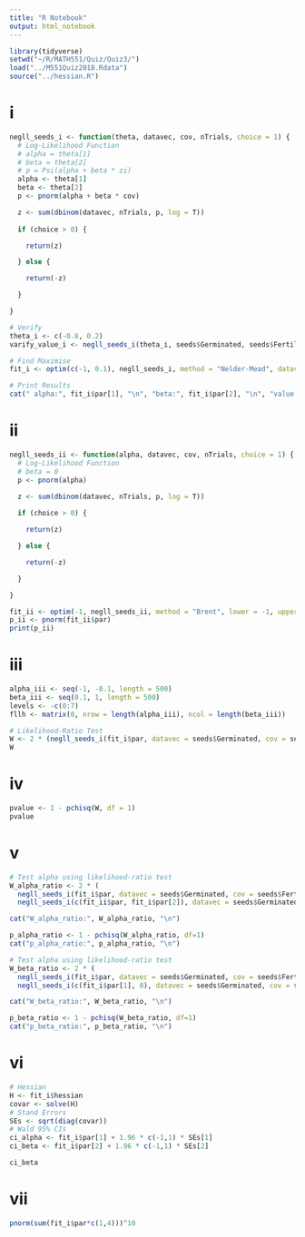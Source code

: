 ```yaml
---
title: "R Notebook"
output: html_notebook
---
```


```r
library(tidyverse)
setwd("~/R/MATH551/Quiz/Quiz3/")
load("../M551Quiz2018.Rdata")
source("../hessian.R")
```

# i
```r
negll_seeds_i <- function(theta, datavec, cov, nTrials, choice = 1) {
  # Log-Likelihood Function
  # alpha = theta[1]
  # beta = theta[2]
  # p = Psi(alpha + beta * zi)
  alpha <- theta[1]
  beta <- theta[2]
  p <- pnorm(alpha + beta * cov)

  z <- sum(dbinom(datavec, nTrials, p, log = T))
  
  if (choice > 0) {

    return(z)

  } else {

    return(-z)

  }

}

# Verify
theta_i <- c(-0.8, 0.2)
varify_value_i <- negll_seeds_i(theta_i, seeds$Germinated, seeds$Fertiliser, 10)

# Find Maximise
fit_i <- optim(c(-1, 0.1), negll_seeds_i, method = "Nelder-Mead", datavec = seeds$Germinated, cov = seeds$Fertiliser, nTrials = 10, choice = -1, hessian = T)

# Print Results
cat(" alpha:", fit_i$par[1], "\n", "beta:", fit_i$par[2], "\n", "value:", -fit_i$value)
```

# ii
```r
negll_seeds_ii <- function(alpha, datavec, cov, nTrials, choice = 1) {
  # Log-Likelihood Function
  # beta = 0
  p <- pnorm(alpha)

  z <- sum(dbinom(datavec, nTrials, p, log = T))
  
  if (choice > 0) {

    return(z)

  } else {

    return(-z)

  }

}

fit_ii <- optim(-1, negll_seeds_ii, method = "Brent", lower = -1, upper = 1, datavec = seeds$Germinated, cov = seeds$Fertiliser, nTrials = 10, choice = -1, hessian = TRUE)
p_ii <- pnorm(fit_ii$par)
print(p_ii)
```

# iii
```r
alpha_iii <- seq(-1, -0.1, length = 500)
beta_iii <- seq(0.1, 1, length = 500)
levels <- -c(0:7)
fllh <- matrix(0, nrow = length(alpha_iii), ncol = length(beta_iii))

# Likelihood-Ratio Test
W <- 2 * (negll_seeds_i(fit_i$par, datavec = seeds$Germinated, cov = seeds$Fertiliser, nTrials = 10) - negll_seeds_i(c(fit_ii$par, 0), datavec = seeds$Germinated, cov = seeds$Fertiliser, nTrials = 10))
W
```

# iv
```r
pvalue <- 1 - pchisq(W, df = 1)
pvalue
```

# v
```r
# Test alpha using likelihood-ratio test
W_alpha_ratio <- 2 * (
  negll_seeds_i(fit_i$par, datavec = seeds$Germinated, cov = seeds$Fertiliser, nTrials = 10) - 
  negll_seeds_i(c(fit_ii$par, fit_i$par[2]), datavec = seeds$Germinated, cov = seeds$Fertiliser, nTrials = 10))

cat("W_alpha_ratio:", W_alpha_ratio, "\n")

p_alpha_ratio <- 1 - pchisq(W_alpha_ratio, df=1)
cat("p_alpha_ratio:", p_alpha_ratio, "\n")

# Test alpha using likelihood-ratio test
W_beta_ratio <- 2 * (
  negll_seeds_i(fit_i$par, datavec = seeds$Germinated, cov = seeds$Fertiliser, nTrials = 10) - 
  negll_seeds_i(c(fit_i$par[1], 0), datavec = seeds$Germinated, cov = seeds$Fertiliser, nTrials = 10))

cat("W_beta_ratio:", W_beta_ratio, "\n")

p_beta_ratio <- 1 - pchisq(W_beta_ratio, df=1)
cat("p_beta_ratio:", p_beta_ratio, "\n")
```

# vi
```r
# Hessian
H <- fit_i$hessian
covar <- solve(H)
# Stand Errors
SEs <- sqrt(diag(covar))
# Wald 95% CIs
ci_alpha <- fit_i$par[1] + 1.96 * c(-1,1) * SEs[1]
ci_beta <- fit_i$par[2] + 1.96 * c(-1,1) * SEs[2]

ci_beta
```

# vii
```r
pnorm(sum(fit_i$par*c(1,4)))^10
```



